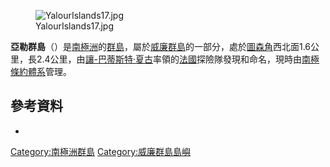 [[Image:YalourIslands17.jpg|thumb]]

{{Coord|65|14|S|64|10|W||display=title}}

'''亞勒群島'''（{{lang-en|Yalour Islands}}）是[[南極洲|南極洲]]的[[群島|群島]]，屬於[[威廉群島|威廉群島]]的一部分，處於[[圖森角|圖森角]]西北面1.6公里，長2.4公里，由[[讓-巴蒂斯特·夏古|讓-巴蒂斯特·夏古]]率領的[[法國|法國]]探險隊發現和命名，現時由[[南極條約體系|南極條約體系]]管理。

==參考資料==
*{{usgs-gazetteer}}

{{DEFAULTSORT:Yalour Islands}}
[[Category:南極洲群島|Category:南極洲群島]]
[[Category:威廉群島島嶼|Category:威廉群島島嶼]]


{{WilhelmArchipelago-geo-stub}}